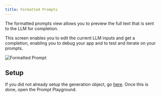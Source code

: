 ```yaml
---
title: Formatted Prompts
---
```


The formatted prompts view allows you to preview the full text that is sent to the LLM for completion.

This screen enables you to edit the current LLM inputs and get a completion, enabling you to debug your app and to test and iterate on your prompts.

![Formatted Prompt](/images/pp-formatted-prompt.png)

## Setup

If you did not already setup the generation object, go [here](/advanced-features/prompt-playground/setup).
Once this is done, open the Prompt Playground.

